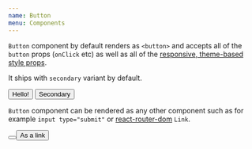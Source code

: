 ```yaml
---
name: Button
menu: Components
---
```



<ThemePreview of={Button}/>

`Button` component by default renders as `<button>` and accepts all of the `button` props (`onClick` etc) as well as all of the [responsive, theme-based style props](/responsive-props).

It ships with `secondary` variant by default.

<Playground>
  <Button>Hello!</Button>
  <Button ml="md" variant="secondary">
    Secondary
  </Button>
</Playground>

`Button` component can be rendered as any other component such as for example `input type="submit"` 
or [react-router-dom]('https://reacttraining.com/react-router/web/guides/philosophy') `Link`.

<Playground>
  <Button as="input" type="submit" value="As an input" />
  <Button as="a" href='/responsive-props' ml="md">As a link</Button>
</Playground>